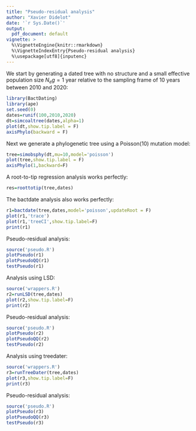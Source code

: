 ```yaml
---
title: "Pseudo-residual analysis"
author: "Xavier Didelot"
date: '`r Sys.Date()`'
output:
  pdf_document: default
vignette: >
  %\VignetteEngine{knitr::rmarkdown}
  %\VignetteIndexEntry{Pseudo-residual analysis}
  %\usepackage[utf8]{inputenc}
---
```


We start by generating a dated tree with no structure and a small effective population size 
$N_e g=1$ year relative to the sampling frame of 10 years between 2010 and 2020:

```r
library(BactDating)
library(ape)
set.seed(0)
dates=runif(100,2010,2020)
dt=simcoaltree(dates,alpha=1)
plot(dt,show.tip.label = F)
axisPhylo(backward = F)
```

Next we generate a phylogenetic tree using a Poisson(10) mutation model:
```r
tree=simobsphy(dt,mu=10,model='poisson')
plot(tree,show.tip.label = F)
axisPhylo(1,backward=F)
```

A root-to-tip regression analysis works perfectly:

```r
res=roottotip(tree,dates)
```

The bactdate analysis also works perfectly:

```r
r1=bactdate(tree,dates,model='poisson',updateRoot = F)
plot(r1,'trace')
plot(r1,'treeCI',show.tip.label=F)
print(r1)
```
Pseudo-residual analysis:
```r
source('pseudo.R')
plotPseudo(r1)
plotPseudoQQ(r1)
testPseudo(r1)
```

Analysis using LSD:
```r
source('wrappers.R')
r2=runLSD(tree,dates)
plot(r2,show.tip.label=F)
print(r2)
```

Pseudo-residual analysis:
```r
source('pseudo.R')
plotPseudo(r2)
plotPseudoQQ(r2)
testPseudo(r2)
```

Analysis using treedater:

```r
source('wrappers.R')
r3=runTreeDater(tree,dates)
plot(r3,show.tip.label=F)
print(r3)
```

Pseudo-residual analysis:
```r
source('pseudo.R')
plotPseudo(r3)
plotPseudoQQ(r3)
testPseudo(r3)
```